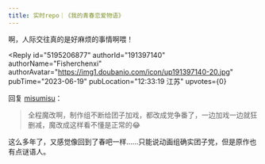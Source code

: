 ```yaml
---
title: 实时repo｜《我的青春恋爱物语》
---
```



<Forum groupName="动画番剧" groupUrl="https://www.douban.com/group/596353/" archivedAt="2025-05-16T14:27:50.620Z">
  <Post
    id="290383186"
    title="实时repo｜《我的青春恋爱物语》"
    url="https://www.douban.com/group/topic/290383186/?_spm_id=MjA4NDU3Njky"
    pubTime="2023-06-19"
    highlightUserId="191397140"
  >
啊，人际交往真的是好麻烦的事情啊喂！

<Reply
  id="5195206877"
  authorId="191397140"
  authorName="Fisherchenxi"
  authorAvatar="https://img1.doubanio.com/icon/up191397140-20.jpg"
  pubTime="2023-06-19"
  pubLocation="12:33:19 江苏"
  upvotes={0}
>
回复 [misumisu](https://www.douban.com/people/138381649/)：
> 全程魔改啊，制作组不断给团子加戏，都改成党争番了，一边加戏一边就狂删减，魔改成这样看不懂是正常的😂

这么多年了，又感觉像回到了春吧一样......只能说动画组确实团子党，但是原作也有点谜语人。
</Reply>
  </Post>
</Forum>
